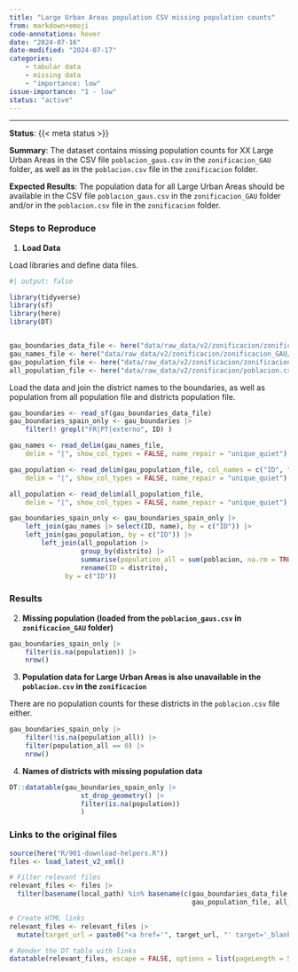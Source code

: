 ```yaml
---
title: "Large Urban Areas population CSV missing population counts"
from: markdown+emoji
code-annotations: hover
date: "2024-07-16"
date-modified: "2024-07-17"
categories:
    - tabular data
    - missing data
    - "importance: low"
issue-importance: "1 - low"
status: "active"
---
```


---

**Status**: {{< meta status >}}

**Summary**: The dataset contains missing population counts for XX Large Urban Areas in the CSV file `poblacion_gaus.csv` in the `zonificacion_GAU` folder, as well as in the `poblacion.csv` file in the `zonificacion` folder.

**Expected Results**: The population data for all Large Urban Areas should be available in the CSV file `poblacion_gaus.csv` in the `zonificacion_GAU` folder and/or in the `poblacion.csv` file in the `zonificacion` folder.


### Steps to Reproduce

1. **Load Data**

Load libraries and define data files.

```r
#| output: false

library(tidyverse)
library(sf)
library(here)
library(DT)


gau_boundaries_data_file <- here("data/raw_data/v2/zonificacion/zonificacion_GAU/zonificacion_gaus.shp")
gau_names_file <- here("data/raw_data/v2/zonificacion/zonificacion_GAU/nombres_gaus.csv")
gau_population_file <- here("data/raw_data/v2/zonificacion/zonificacion_GAU/poblacion_gaus.csv")
all_population_file <- here("data/raw_data/v2/zonificacion/poblacion.csv")
```

Load the data and join the district names to the boundaries, as well as population from all population file and districts population file.


```r
gau_boundaries <- read_sf(gau_boundaries_data_file)
gau_boundaries_spain_only <- gau_boundaries |> 
    filter(! grepl("FR|PT|externo", ID) )

gau_names <- read_delim(gau_names_file,
    delim = "|", show_col_types = FALSE, name_repair = "unique_quiet")

gau_population <- read_delim(gau_population_file, col_names = c("ID", "population"),
    delim = "|", show_col_types = FALSE, name_repair = "unique_quiet")

all_population <- read_delim(all_population_file,
    delim = "|", show_col_types = FALSE, name_repair = "unique_quiet")

gau_boundaries_spain_only <- gau_boundaries_spain_only |>
    left_join(gau_names |> select(ID, name), by = c("ID")) |> 
    left_join(gau_population, by = c("ID")) |> 
        left_join(all_population |>
                  group_by(distrito) |>
                  summarise(population_all = sum(poblacion, na.rm = TRUE), .groups = "drop") |> 
                  rename(ID = distrito),
              by = c("ID"))
```

### Results

2. **Missing population (loaded from the `poblacion_gaus.csv` in `zonificacion_GAU` folder)**


```r
gau_boundaries_spain_only |>
    filter(is.na(population)) |>
    nrow()
```


3. **Population data for Large Urban Areas is also unavailable in the `poblacion.csv` in the `zonificacion` **

There are no population counts for these districts in the `poblacion.csv` file either.

```r
gau_boundaries_spain_only |>
    filter(!is.na(population_all)) |>
    filter(population_all == 0) |> 
    nrow()
```


4. **Names of districts with missing population data**

```r
DT::datatable(gau_boundaries_spain_only |>
                  st_drop_geometry() |> 
                  filter(is.na(population))
                  )
```



### Links to the original files

```r
source(here("R/901-download-helpers.R"))
files <- load_latest_v2_xml()

# Filter relevant files
relevant_files <- files |> 
  filter(basename(local_path) %in% basename(c(gau_boundaries_data_file, gau_names_file,
                                              gau_population_file, all_population_file)) )

# Create HTML links
relevant_files <- relevant_files |> 
  mutate(target_url = paste0("<a href='", target_url, "' target='_blank'>", target_url, "</a>"))

# Render the DT table with links
datatable(relevant_files, escape = FALSE, options = list(pageLength = 5))
```


